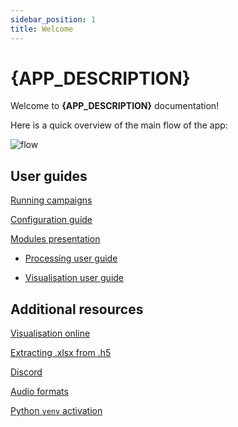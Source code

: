 ```yaml
---
sidebar_position: 1
title: Welcome
---
```



# {APP_DESCRIPTION}

Welcome to **{APP_DESCRIPTION}** documentation!

Here is a quick overview of the main flow of the app:

![flow](https://raw.githubusercontent.com/sound-scape-explorer/sound-scape-explorer/main/assets/flow.png)

## User guides

[Running campaigns](https://github.com/sound-scape-explorer/sound-scape-explorer/wiki/running-campaigns)

[Configuration guide](https://github.com/sound-scape-explorer/sound-scape-explorer/wiki/configuration-guide)

[Modules presentation](https://github.com/sound-scape-explorer/sound-scape-explorer/wiki/modules-presentation)

- [Processing user guide](https://github.com/sound-scape-explorer/sound-scape-explorer/wiki/processing-user-guide)

- [Visualisation user guide](https://github.com/sound-scape-explorer/sound-scape-explorer/wiki/visualisation-user-guide)

## Additional resources

[Visualisation online](https://github.com/sound-scape-explorer/sound-scape-explorer/wiki/visualisation-online)

[Extracting .xlsx from .h5](https://github.com/sound-scape-explorer/sound-scape-explorer/wiki/extracting-xlsx-from-h5)

[Discord](https://github.com/sound-scape-explorer/sound-scape-explorer/wiki/discord)

[Audio formats](https://github.com/sound-scape-explorer/sound-scape-explorer/wiki/audio-formats)

[Python `venv` activation](https://github.com/sound-scape-explorer/sound-scape-explorer/wiki/python-venv-activation)
